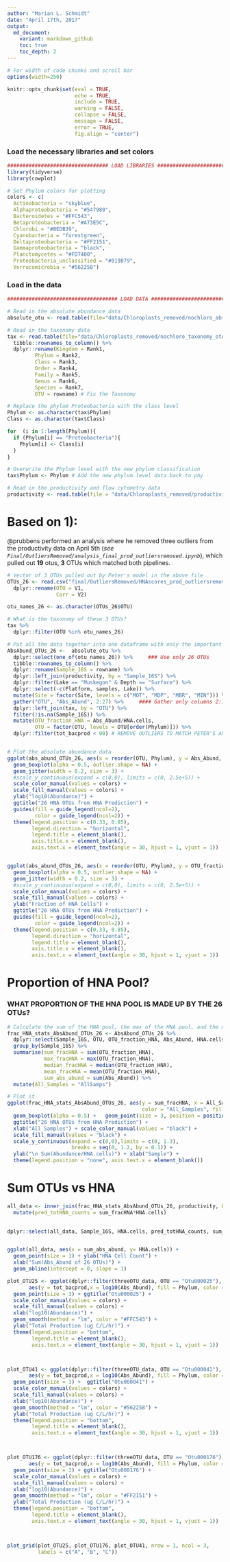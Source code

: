 ```yaml
---
author: "Marian L. Schmidt"
date: "April 17th, 2017"
output:
  md_document:
    variant: markdown_github
    toc: true
    toc_depth: 2
---
```




```r
# For width of code chunks and scroll bar 
options(width=250)

knitr::opts_chunk$set(eval = TRUE, 
                      echo = TRUE,
                      include = TRUE,
                      warning = FALSE,
                      collapse = FALSE,
                      message = FALSE,
                      error = TRUE,
                      fig.align = "center")
```



### Load the necessary libraries and set colors 
```r
################################# LOAD LIBRARIES ############################################
library(tidyverse)
library(cowplot)

# Set Phylum colors for plotting
colors <- c(
  Actinobacteria = "skyblue",
  Alphaproteobacteria = "#547980",  
  Bacteroidetes = "#FFC543", 
  Betaproteobacteria = "#A73E5C", 
  Chlorobi = "#BEDB39",
  Cyanobacteria = "forestgreen", 
  Deltaproteobacteria = "#FF2151", 
  Gammaproteobacteria = "black", 
  Planctomycetes = "#FD7400",
  Proteobacteria_unclassified = "#019879",
  Verrucomicrobia = "#562258")
```


### Load in the data
```r
#################################### LOAD DATA ##############################################

# Read in the absolute abundance data 
absolute_otu <- read.table(file="data/Chloroplasts_removed/nochloro_absolute_otu.tsv", header = TRUE) # Absolute OTU abundance table 

# Read in the taxonomy data 
tax <- read.table(file="data/Chloroplasts_removed/nochloro_taxonomy_otu.tsv", header = TRUE) %>%
  tibble::rownames_to_column() %>%
  dplyr::rename(Kingdom = Rank1,
         Phylum = Rank2, 
         Class = Rank3,
         Order = Rank4,
         Family = Rank5,
         Genus = Rank6,
         Species = Rank7,
         OTU = rowname) # Fix the Taxonomy

# Replace the phylum Proteobacteria with the class level
Phylum <- as.character(tax$Phylum)
Class <- as.character(tax$Class)

for  (i in 1:length(Phylum)){ 
  if (Phylum[i] == "Proteobacteria"){
    Phylum[i] <- Class[i]
  } 
}

# Overwrite the Phylum level with the new phylum classification
tax$Phylum <- Phylum # Add the new phylum level data back to phy

# Read in the productivity and flow cytometry data 
productivity <- read.table(file = "data/Chloroplasts_removed/productivity_data.tsv", header = TRUE) # Metadata file
```


# Based on 1): 

@prubbens performed an analysis where he removed three outliers from the productivity data on April 5th (*see `Final/OutliersRemoved/analysis_final_prod_outliersremoved.ipynb`*), which pulled out **19** otus, **3** OTUs which matched both pipelines.
  
```r
# Vector of 3 OTUs pulled out by Peter's model in the above file 
OTUs_26 <- read.csv("final/OutliersRemoved/HNAscores_prod_outliersremoved_abun0.0075_Thr0.63.csv", header = FALSE) %>%
  dplyr::rename(OTU = V1,
                Corr = V2)

otu_names_26 <- as.character(OTUs_26$OTU)

# What is the taxonomy of these 3 OTUs?
tax %>%
  dplyr::filter(OTU %in% otu_names_26)

# Put all the data together into one dataframe with only the important OTUs
AbsAbund_OTUs_26 <-  absolute_otu %>%
  dplyr::select(one_of(otu_names_26)) %>%     ### Use only 26 OTUs
  tibble::rownames_to_column() %>%
  dplyr::rename(Sample_16S = rowname) %>%  
  dplyr::left_join(productivity, by = "Sample_16S") %>%
  dplyr::filter(Lake == "Muskegon" & Depth == "Surface") %>%
  dplyr::select(-c(Platform, samples, Lake)) %>%
  mutate(Site = factor(Site, levels = c("MOT", "MDP", "MBR", "MIN"))) %>%
  gather("OTU", "Abs_Abund", 2:27) %>%     #### Gather only columns 2:12
  dplyr::left_join(tax, by = "OTU") %>%
  filter(!is.na(Sample_16S)) %>%
  mutate(OTU_fraction_HNA = Abs_Abund/HNA.cells,
         OTU = factor(OTU, levels = OTU[order(Phylum)])) %>%
  dplyr::filter(tot_bacprod < 90) # REMOVE OUTLIERS TO MATCH PETER'S ANALYSIS


# Plot the absolute abundance data 
ggplot(abs_abund_OTUs_26, aes(x = reorder(OTU, Phylum), y = Abs_Abund, fill = Phylum, color = Phylum)) +
  geom_boxplot(alpha = 0.5, outlier.shape = NA) +
  geom_jitter(width = 0.2, size = 3) +
  #scale_y_continuous(expand = c(0,0), limits = c(0, 2.5e+5)) +
  scale_color_manual(values = colors) +
  scale_fill_manual(values = colors) +
  ylab("log10(Abundance)") +
  ggtitle("26 HNA OTUs from HNA Prediction") + 
  guides(fill = guide_legend(ncol=2),
         color = guide_legend(ncol=2)) +
  theme(legend.position = c(0.33, 0.85),
        legend.direction = "horizontal",
        legend.title = element_blank(),
        axis.title.x = element_blank(),
        axis.text.x = element_text(angle = 30, hjust = 1, vjust = 1))


ggplot(abs_abund_OTUs_26, aes(x = reorder(OTU, Phylum), y = OTU_fraction_HNA, fill = Phylum, color = Phylum)) +
  geom_boxplot(alpha = 0.5, outlier.shape = NA) +
  geom_jitter(width = 0.2, size = 3) +
  #scale_y_continuous(expand = c(0,0), limits = c(0, 2.5e+5)) +
  scale_color_manual(values = colors) +
  scale_fill_manual(values = colors) +
  ylab("Fraction of HNA Cells") +
  ggtitle("26 HNA OTUs from HNA Prediction") + 
  guides(fill = guide_legend(ncol=2),
         color = guide_legend(ncol=2)) +
  theme(legend.position = c(0.33, 0.85),
        legend.direction = "horizontal",
        legend.title = element_blank(),
        axis.title.x = element_blank(),
        axis.text.x = element_text(angle = 30, hjust = 1, vjust = 1))
```

# Proportion of HNA Pool?

### WHAT PROPORTION OF THE HNA POOL IS MADE UP BY THE 26 OTUs?
```r
# Calculate the sum of the HNA pool, the max of the HNA pool, and the median/mean
frac_HNA_stats_AbsAbund_OTUs_26 <- AbsAbund_OTUs_26 %>%
  dplyr::select(Sample_16S, OTU, OTU_fraction_HNA, Abs_Abund, HNA.cells) %>%
  group_by(Sample_16S) %>%
  summarise(sum_fracHNA = sum(OTU_fraction_HNA), 
            max_fracHNA = max(OTU_fraction_HNA), 
            median_fracHNA = median(OTU_fraction_HNA), 
            mean_fracHNA = mean(OTU_fraction_HNA),
            sum_abs_abund = sum(Abs_Abund)) %>%
  mutate(All_Samples = "AllSamps")

# Plot it
ggplot(frac_HNA_stats_AbsAbund_OTUs_26, aes(y = sum_fracHNA, x = All_Samples, 
                                            color = "All_Samples", fill = "All_Samples")) +
  geom_boxplot(alpha = 0.5) +   geom_point(size = 3, position = position_jitterdodge()) +
  ggtitle("26 HNA OTUs from HNA Prediction") + 
  xlab("All Samples") + scale_color_manual(values = "black") +
  scale_fill_manual(values = "black") +
  scale_y_continuous(expand = c(0,0),limits = c(0, 1.3), 
                     breaks = seq(0, 1.2, by = 0.1)) +
  ylab("\n Sum(Abundance/HNA.cells)") + xlab("Sample") +
  theme(legend.position = "none", axis.text.x = element_blank())

```


# Sum OTUs vs HNA
```r
all_data <- inner_join(frac_HNA_stats_AbsAbund_OTUs_26, productivity, by = "Sample_16S") %>%
  mutate(pred_totHNA_counts = sum_fracHNA*HNA.cells)
  

dplyr::select(all_data, Sample_16S, HNA.cells, pred_totHNA_counts, sum_fracHNA)


ggplot(all_data, aes(x = sum_abs_abund, y= HNA.cells)) +
  geom_point(size = 3) + ylab("HNA Cell Count") + 
  xlab("Sum(Abs_Abund of 26 OTUs)") + 
  geom_abline(intercept = 0, slope = 1)

```



```r
plot_OTU25 <- ggplot(dplyr::filter(threeOTU_data, OTU == "Otu000025"), 
       aes(y = tot_bacprod,x = log10(Abs_Abund), fill = Phylum, color = Phylum)) +
  geom_point(size = 3) + ggtitle("Otu000025") +
  scale_color_manual(values = colors) +
  scale_fill_manual(values = colors) +
  xlab("log10(Abundance)") +
  geom_smooth(method = "lm", color = "#FFC543") +
  ylab("Total Production (ug C/L/hr)") + 
  theme(legend.position = "bottom",
        legend.title = element_blank(),
        axis.text.x = element_text(angle = 30, hjust = 1, vjust = 1))



plot_OTU41 <- ggplot(dplyr::filter(threeOTU_data, OTU == "Otu000041"), 
       aes(y = tot_bacprod,x = log10(Abs_Abund), fill = Phylum, color = Phylum)) +
  geom_point(size = 3) +  ggtitle("Otu000041") +
  scale_color_manual(values = colors) +
  scale_fill_manual(values = colors) +
  xlab("log10(Abundance)") +
  geom_smooth(method = "lm", color = "#562258") +
  ylab("Total Production (ug C/L/hr)") + 
  theme(legend.position = "bottom",
        legend.title = element_blank(),
        axis.text.x = element_text(angle = 30, hjust = 1, vjust = 1))



plot_OTU176 <- ggplot(dplyr::filter(threeOTU_data, OTU == "Otu000176"), 
       aes(y = tot_bacprod,x = log10(Abs_Abund), fill = Phylum, color = Phylum)) +
  geom_point(size = 3) + ggtitle("Otu000176") +
  scale_color_manual(values = colors) +
  scale_fill_manual(values = colors) +
  xlab("log10(Abundance)") +
  geom_smooth(method = "lm", color = "#FF2151") +
  ylab("Total Production (ug C/L/hr)") + 
  theme(legend.position = "bottom",
        legend.title = element_blank(),
        axis.text.x = element_text(angle = 30, hjust = 1, vjust = 1))



plot_grid(plot_OTU25, plot_OTU176, plot_OTU41, nrow = 1, ncol = 3,
          labels = c("A", "B", "C"))


```
